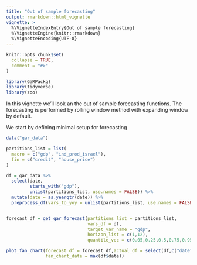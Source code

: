 ```yaml
---
title: "Out of sample forecasting"
output: rmarkdown::html_vignette
vignette: >
  %\VignetteIndexEntry{Out of sample forecasting}
  %\VignetteEngine{knitr::rmarkdown}
  %\VignetteEncoding{UTF-8}
---
```


```r
knitr::opts_chunk$set(
  collapse = TRUE,
  comment = "#>"
)
```

```r
library(GaRPackg)
library(tidyverse)
library(zoo)
```

In this vignette we'll look an the out of sample forecasting functions.
The forecasting is performed by rolling window method with expanding window by
default.

We start by defining minimal setup for forecasting

```r

data("gar_data")

partitions_list = list(
  macro = c("gdp", "ind_prod_israel"),
  fin = c("credit", "house_price")
)

df = gar_data %>%
  select(date,
         starts_with("gdp"),
         unlist(partitions_list, use.names = FALSE)) %>%
  mutate(date = as.yearqtr(date)) %>%
  preprocess_df(vars_to_yoy = unlist(partitions_list, use.names = FALSE))



```


```r

forecast_df = get_gar_forecast(partitions_list = partitions_list,
                               vars_df = df,
                               target_var_name = "gdp",
                               horizon_list = c(1,12),
                               quantile_vec = c(0.05,0.25,0.5,0.75,0.95))

```


```r

plot_fan_chart(forecast_df = forecast_df,actual_df = select(df,c("date","gdp")),
               fan_chart_date = max(df$date))

```

